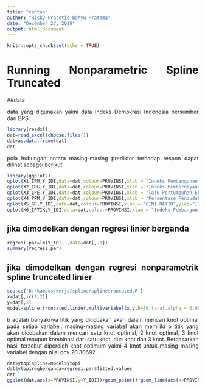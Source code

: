 ```yaml
---
title: "contoh"
author: "Risky Frasetio Wahyu Pratama"
date: "December 27, 2018"
output: html_document
---
```


```r
knitr::opts_chunk$set(echo = TRUE)
```

<style>
body {
text-align: justify}
</style>

# Running Nonparametric Spline Truncated

##data

data yang digunakan yakni data Indeks Demokrasi Indonesia bersumber dari BPS.

```r
library(readxl)
dat=read_excel(choose.files())
dat=as.data.frame(dat)
dat
```

pola hubungan antara masing-masing prediktor terhadap respon dapat dilihat sebagai berikut

```r
library(ggplot2)
qplot(X1_IPM,Y_IDI,data=dat,colour=PROVINSI,xlab = "Indeks Pembangunan Manusia",ylab="Indeks Demokrasi Indonesia") + theme(legend.text=element_text(size = 3),axis.text.x = element_text(size=5))
qplot(X2_IDG,Y_IDI,data=dat,colour=PROVINSI,xlab = "Indeks Pemberdayaan Gender",ylab="Indeks Demokrasi Indonesia") + theme(legend.text=element_text(size = 5),axis.text.x = element_text(size=5))
qplot(X3_LPE,Y_IDI,data=dat,colour=PROVINSI,xlab = "laju Pertumbuhan Ekonomi",ylab="Indeks Demokrasi Indonesia") + theme(legend.text=element_text(size = 5),axis.text.x = element_text(size=5))
qplot(X4_PPM,Y_IDI,data=dat,colour=PROVINSI,xlab = "Persentase Penduduk Miskin",ylab="Indeks Demokrasi Indonesia") + theme(legend.text=element_text(size = 5),axis.text.x = element_text(size=5))
qplot(X5_GR,Y_IDI,data=dat,colour=PROVINSI,xlab = "GINI RATIO",ylab="IDI") + theme(legend.text=element_text(size = 5),axis.text.x = element_text(size=5))
qplot(X6_IPTIK,Y_IDI,data=dat,colour=PROVINSI,xlab = "Indeks Pembangunan Teknologi",ylab="Indeks Demokrasi Indonesia") + theme(legend.text=element_text(size = 5),axis.text.x = element_text(size=5))
```


## jika dimodelkan dengan regresi linier berganda

```r
regresi.par=lm(Y_IDI~.,data=dat[,-1])
summary(regresi.par)
```

## jika dimodelkan dengan regresi nonparametrik spline truncated linier
```r
source('D:/kampus/kerja/spline/splinetruncated.R')
x=dat[,-c(1,2)]
y=dat[,2]
model=spline.truncated.linier.multivariabel(x,y,b=30,taraf.alpha = 0.05)
```

b adalah banyaknya titik yang dicobakan akan dalam mencari knot optimal pada setiap variabel. masing-masing variabel akan memiliki b titik yang akan dicobakan dalam mencari satu knot optimal, 2 knot optimal, 3 knot optimal maupun kombinasi dari satu knot, dua knot dan 3 knot. Berdasarkan hasil terzebut diperoleh knot optimum yakni 4 knot untuk masing-masing variabel dengan nilai gcv 20,30692.

```r
dat$ytopispline=model$ytopi
dat$ytopiregberganda=regresi.par$fitted.values
dat
ggplot(dat,aes(x=PROVINSI,y=Y_IDI))+geom_point()+geom_line(aes(x=PROVINSI,y=ytopispline,group=1,colour="regresispline"))+geom_line(aes(x=PROVINSI,y=ytopiregberganda,group=1,colour="regresiberganda"))+ggtitle("Hasil Taksiran")+ylab("IDI")+coord_flip()+scale_colour_manual(name="garis",values=c(regresispline="blue",regresiberganda="red"))
```

